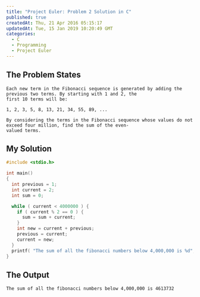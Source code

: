```yaml
---
title: "Project Euler: Problem 2 Solution in C"
published: true
createdAt: Thu, 21 Apr 2016 05:15:17
updatedAt: Tue, 15 Jan 2019 10:20:49 GMT
categories:
  - C
  - Programming
  - Project Euler
---
```


## The Problem States

```
Each new term in the Fibonacci sequence is generated by adding the previous two terms. By starting with 1 and 2, the
first 10 terms will be:

1, 2, 3, 5, 8, 13, 21, 34, 55, 89, ...

By considering the terms in the Fibonacci sequence whose values do not exceed four million, find the sum of the even-
valued terms.
```

## My Solution

```c
#include <stdio.h>

int main()
{
  int previous = 1;
  int current = 2;
  int sum = 0;

  while ( current < 4000000 ) {
    if ( current % 2 == 0 ) {
      sum = sum + current;
    }
    int new = current + previous;
    previous = current;
    current = new;
  }
  printf( "The sum of all the fibonacci numbers below 4,000,000 is %d", sum );
}
```

## The Output

```bash
The sum of all the fibonacci numbers below 4,000,000 is 4613732
```
